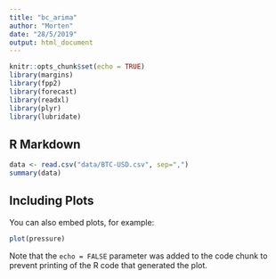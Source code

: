 ```yaml
---
title: "bc_arima"
author: "Morten"
date: "28/5/2019"
output: html_document
---
```


```r
knitr::opts_chunk$set(echo = TRUE)
library(margins)
library(fpp2)
library(forecast)
library(readxl)
library(plyr)
library(lubridate)
```

## R Markdown


```r
data <- read.csv("data/BTC-USD.csv", sep=",")
summary(data)
```

## Including Plots

You can also embed plots, for example:

```r
plot(pressure)
```

Note that the `echo = FALSE` parameter was added to the code chunk to prevent printing of the R code that generated the plot.
